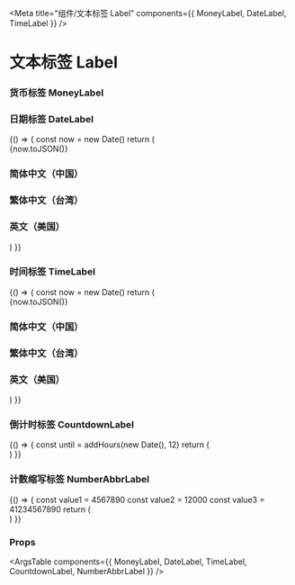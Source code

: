 
<Meta title="组件/文本标签 Label" components={{ MoneyLabel, DateLabel, TimeLabel }} />

# 文本标签 Label

### 货币标签 MoneyLabel

<Canvas>
  <Story name="MoneyLabel">
    <div className="flex flex-col">
      <MoneyLabel value={100100100.0000} symbol={'¥'}>
      </MoneyLabel>
      <MoneyLabel value={100100100.0000} thousand={' '}>
      </MoneyLabel>
      <MoneyLabel value={100100100.0000} symbol={'IDR'} thousand={'.'} decimal={','}>
      </MoneyLabel>
    </div>
  </Story>
</Canvas>

### 日期标签 DateLabel

<Canvas>
  <Story name="DateLabel">
    {() => {
      const now = new Date()
      return (
        <div>
          {now.toJSON()}
          <h3 className="font-bold my-4">简体中文（中国）</h3>
          <div className="flex flex-col">
            <DateLabel value={now} locale={'zh-CN'} kind={'2012-03-14'}></DateLabel>
            <DateLabel value={now} locale={'zh-CN'} kind={'2012/3/14'}></DateLabel>
            <DateLabel value={now} locale={'zh-CN'} kind={'2012年3月'}></DateLabel>
            <DateLabel value={now} locale={'zh-CN'} kind={'2012年3月14日'}></DateLabel>
            <DateLabel value={now} locale={'zh-CN'} kind={'3月14日'}></DateLabel>
            <DateLabel value={now} locale={'zh-CN'} kind={'三月十四日'}></DateLabel>
            <DateLabel value={now} locale={'zh-CN'} kind={'二○一二年三月'}></DateLabel>
            <DateLabel value={now} locale={'zh-CN'} kind={'二○一二年三月十四日'}></DateLabel>
            <DateLabel value={now} locale={'zh-CN'} kind={'周三'}></DateLabel>
            <DateLabel value={now} locale={'zh-CN'} kind={'星期三'}></DateLabel>
          </div>
          <h3 className="font-bold my-4">繁体中文（台湾）</h3>
          <div className="flex flex-col">
            <DateLabel value={now} locale={'zh-TW'} kind={'週三'}></DateLabel>
          </div>
          <h3 className="font-bold my-4">英文（美国）</h3>
          <div className="flex flex-col">
            <DateLabel value={now} locale={'en-US'} kind={'2012-03-14'}></DateLabel>
            <DateLabel value={now} locale={'en-US'} kind={'2012/3/14'}></DateLabel>
            <DateLabel value={now} locale={'en-US'} kind={'14-Mar-12'}></DateLabel>
            <DateLabel value={now} locale={'en-US'} kind={'14-Mar-2012'}></DateLabel>
            <DateLabel value={now} locale={'en-US'} kind={'2012-03-14'}></DateLabel>
            <DateLabel value={now} locale={'en-US'} kind={'2012/3/14'}></DateLabel>
            <DateLabel value={now} locale={'en-US'} kind={'3/14'}></DateLabel>
            <DateLabel value={now} locale={'en-US'} kind={'3/14/12'}></DateLabel>
            <DateLabel value={now} locale={'en-US'} kind={'Mar-12'}></DateLabel>
            <DateLabel value={now} locale={'en-US'} kind={'March 14, 2012'}></DateLabel>
            <DateLabel value={now} locale={'en-US'} kind={'March-12'}></DateLabel>
          </div>
        </div>
      )
    }}
  </Story>
</Canvas>

### 时间标签 TimeLabel

<Canvas>
  <Story name="TimeLabel">
    {() => {
      const now = new Date()
      return (
        <div>
          {now.toJSON()}
          <h3 className="font-bold my-4">简体中文（中国）</h3>
          <div className="flex flex-col">
            <TimeLabel value={now} locale={'zh-CN'} kind={'13时30分'}></TimeLabel>
            <TimeLabel value={now} locale={'zh-CN'} kind={'13时30分55秒'}></TimeLabel>
            <TimeLabel value={now} locale={'zh-CN'} kind={'下午 1:30:55'}></TimeLabel>
            <TimeLabel value={now} locale={'zh-CN'} kind={'下午1时30分'}></TimeLabel>
            <TimeLabel value={now} locale={'zh-CN'} kind={'下午1时30分55秒'}></TimeLabel>
            <TimeLabel value={now} locale={'zh-CN'} kind={'下午一时三十分'}></TimeLabel>
            <TimeLabel value={now} locale={'zh-CN'} kind={'十三时三十分'}></TimeLabel>
          </div>
          <h3 className="font-bold my-4">繁体中文（台湾）</h3>
          <div className="flex flex-col">
            <TimeLabel value={now} locale={'zh-TW'} kind={'13時30分'}></TimeLabel>
            <TimeLabel value={now} locale={'zh-TW'} kind={'13時30分55秒'}></TimeLabel>
            <TimeLabel value={now} locale={'zh-TW'} kind={'下午 1:30:55'}></TimeLabel>
            <TimeLabel value={now} locale={'zh-TW'} kind={'下午1時30分'}></TimeLabel>
            <TimeLabel value={now} locale={'zh-TW'} kind={'下午1時30分55秒'}></TimeLabel>
            <TimeLabel value={now} locale={'zh-TW'} kind={'下午一時三十分'}></TimeLabel>
            <TimeLabel value={now} locale={'zh-TW'} kind={'十三時三十分'}></TimeLabel>
          </div>
          <h3 className="font-bold my-4">英文（美国）</h3>
          <div className="flex flex-col">
            <TimeLabel value={now} locale={'en-US'} kind={'13:30'}></TimeLabel>
            <TimeLabel value={now} locale={'en-US'} kind={'13:30:55'}></TimeLabel>
            <TimeLabel value={now} locale={'en-US'} kind={'1:30 PM'}></TimeLabel>
            <TimeLabel value={now} locale={'en-US'} kind={'1:30:55 PM'}></TimeLabel>
          </div>
        </div>
      )
    }}
  </Story>
</Canvas>

### 倒计时标签 CountdownLabel

<Canvas>
  <Story name="CountdownLabel">
    {() => {
      const until = addHours(new Date(), 12)
      return (
        <div className="flex flex-col">
          <CountdownLabel until={until} format={'hh:mm:ss'} />
          <CountdownLabel until={until} format={'hh:mm:ss:SSS'} frequency={1} />
        </div>
      )
    }}
  </Story>
</Canvas>

### 计数缩写标签 NumberAbbrLabel

<Canvas>
  <Story name="NumberAbbrLabel">
    {() => {
      const value1 = 4567890
      const value2 = 12000
      const value3 = 41234567890
      return (
        <div className="flex flex-col">
          <NumberAbbrLabel unit={'B'} value={value3} maxPrecision={1} />
          <NumberAbbrLabel unit={'b'} value={value3} maxPrecision={1} />
          <NumberAbbrLabel unit={'M'} value={value1} />
          <NumberAbbrLabel unit={'m'} value={value1} />
          <NumberAbbrLabel unit={'K'} value={value2} />
          <NumberAbbrLabel unit={'k'} value={value2} />
        </div>
      )
    }}
  </Story>
</Canvas>


### Props

<ArgsTable components={{ MoneyLabel, DateLabel, TimeLabel, CountdownLabel, NumberAbbrLabel }} />